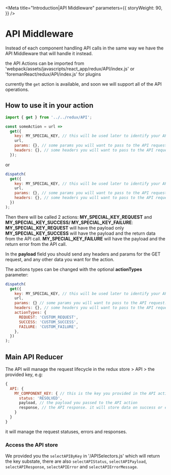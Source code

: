 
<Meta
  title="Introduction|API Middleware"
  parameters={{
    storyWeight: 90,
  }}
/>

# API Middleware

Instead of each component handling API calls in the same way we have the API Middleware that will handle it instead.

the API Actions can be imported from 'webpack/assets/javascripts/react_app/redux/API/index.js'
or 'foremanReact/redux/API/index.js' for plugins

currently the `get` action is available, and soon we will support all of the API operations.

## How to use it in your action

```js
import { get } from '../../redux/API';

const someAction = url =>
  get({
    key: MY_SPECIAL_KEY, // this will be used later to identify your API call, so keep it unique.
    url,
    params: {}, // some params you will want to pass to the API request.
    headers: {}, // some headers you will want to pass to the API request.
  });
```

or

```js
dispatch(
  get({
    key: MY_SPECIAL_KEY, // this will be used later to identify your API call, so keep it unique.
    url,
    params: {}, // some params you will want to pass to the API request.
    headers: {}, // some headers you will want to pass to the API request.
  })
);
```

Then there will be called 2 actions: **MY_SPECIAL_KEY_REQUEST** and **MY_SPECIAL_KEY_SUCCESS/ MY_SPECIAL_KEY_FAILURE**:
**MY_SPECIAL_KEY_REQUEST** will have the payload only
**MY_SPECIAL_KEY_SUCCESS** will have the payload and the return data from the API call.
**MY_SPECIAL_KEY_FAILURE** will have the payload and the return error from the API call.

In the **payload** field you should send any headers and params for the GET request, and any other data you want for the action.

The actions types can be changed with the optional **actionTypes** parameter:

```js
dispatch(
  get({
    key: MY_SPECIAL_KEY, // this will be used later to identify your API call, so keep it unique.
    url,
    params: {} // some params you will want to pass to the API request.
    headers: {}, // some headers you will want to pass to the API request.
    actionTypes: {
      REQUEST: 'CUSTOM_REQUEST',
      SUCCESS: 'CUSTOM_SUCCESS',
      FAILURE: 'CUSTOM_FAILURE',
    },
  })
);
```

## Main API Reducer

The API will manage the request lifecycle in the redux store > API > the provided key, e.g:
```js
{
  API: {
    MY_COMPONENT_KEY: { // this is the key you provided in the API action.
      status: 'RESOLVED',
      payload, // the payload you passed to the API action
      response, // the API response. it will store data on success or error on failure.
    }
  }
}
```
it will manage the request statuses, errors and responses.

### Access the API store

We provided you the `selectAPIByKey` in '/APISelectors.js' which will return the key substate,
there are also `selectAPIStatus`, `selectAPIPayload`, `selectAPIResponse`, `selectAPIError` and `selectAPIErrorMessage`.
